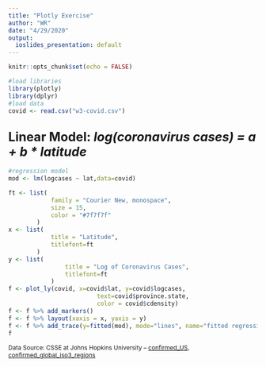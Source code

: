 ```yaml
---
title: "Plotly Exercise"
author: "WR"
date: "4/29/2020"
output:
  ioslides_presentation: default
---
```


```r
knitr::opts_chunk$set(echo = FALSE)
```

```r
#load libraries
library(plotly)
library(dplyr)
#load data
covid <- read.csv("w3-covid.csv")
```

## <span style="font-size:25px; margin-top:-20px">Linear Model: *log(coronavirus cases) = a + b \* latitude* </span>

```r

#regression model
mod <- lm(logcases ~ lat,data=covid)

ft <- list(
            family = "Courier New, monospace",
            size = 15,
            color = "#7f7f7f"
        )
x <- list(
            title = "Latitude",
            titlefont=ft
        )
y <- list(
                title = "Log of Coronavirus Cases",
                titlefont=ft
            )
f <- plot_ly(covid, x=covid$lat, y=covid$logcases, 
                         text=covid$province.state, 
                         color = covid$cdensity)
f <- f %>% add_markers()
f <- f %>% layout(xaxis = x, yaxis = y)
f <- f %>% add_trace(y=fitted(mod), mode="lines", name="fitted regression line", color=I("red"))
f
```
<span style="font-size:12px">Data Source: CSSE at Johns Hopkins University --  [confirmed_US](https://github.com/CSSEGISandData/COVID-19/tree/master/csse_covid_19_data/csse_covid_19_time_series),
[confirmed_global_iso3_regions](https://data.humdata.org/dataset/novel-coronavirus-2019-ncov-cases)</span>

